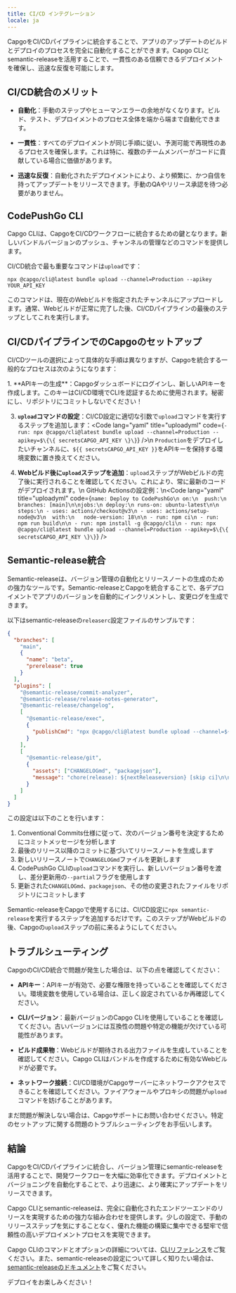 ```yaml
---
title: CI/CD インテグレーション
locale: ja
---
```



CapgoをCI/CDパイプラインに統合することで、アプリのアップデートのビルドとデプロイのプロセスを完全に自動化することができます。Capgo CLIとsemantic-releaseを活用することで、一貫性のある信頼できるデプロイメントを確保し、迅速な反復を可能にします。

## CI/CD統合のメリット

- **自動化**：手動のステップやヒューマンエラーの余地がなくなります。ビルド、テスト、デプロイメントのプロセス全体を端から端まで自動化できます。

- **一貫性**：すべてのデプロイメントが同じ手順に従い、予測可能で再現性のあるプロセスを確保します。これは特に、複数のチームメンバーがコードに貢献している場合に価値があります。

- **迅速な反復**：自動化されたデプロイメントにより、より頻繁に、かつ自信を持ってアップデートをリリースできます。手動のQAやリリース承認を待つ必要がありません。

## CodePushGo CLI

Capgo CLIは、CapgoをCI/CDワークフローに統合するための鍵となります。新しいバンドルバージョンのプッシュ、チャンネルの管理などのコマンドを提供します。

CI/CD統合で最も重要なコマンドは`upload`です：

```shell
npx @capgo/cli@latest bundle upload --channel=Production --apikey YOUR_API_KEY
```

このコマンドは、現在のWebビルドを指定されたチャンネルにアップロードします。通常、Webビルドが正常に完了した後、CI/CDパイプラインの最後のステップとしてこれを実行します。

## CI/CDパイプラインでのCapgoのセットアップ

CI/CDツールの選択によって具体的な手順は異なりますが、Capgoを統合する一般的なプロセスは次のようになります：

<Steps>
1. **APIキーの生成**：Capgoダッシュボードにログインし、新しいAPIキーを作成します。このキーはCI/CD環境でCLIを認証するために使用されます。秘密にし、リポジトリにコミットしないでください！

3. **`upload`コマンドの設定**：CI/CD設定に適切な引数で`upload`コマンドを実行するステップを追加します：<Code lang="yaml" title="uploadyml" code={`- run: npx @capgo/cli@latest bundle upload --channel=Production --apikey=$\{\{ secretsCAPGO_API_KEY \}\}`} />\n `Production`をデプロイしたいチャンネルに、`${{ secretsCAPGO_API_KEY }}`をAPIキーを保持する環境変数に置き換えてください。

4. **Webビルド後に`upload`ステップを追加**：`upload`ステップがWebビルドの完了後に実行されることを確認してください。これにより、常に最新のコードがデプロイされます。\n GitHub Actionsの設定例：\n<Code lang="yaml" title="uploadyml" code={`name: Deploy to CodePushGo\n on:\n  push:\n   branches: [main]\n\njobs:\n deploy:\n runs-on: ubuntu-latest\n\n steps:\n - uses: actions/checkout@v3\n - uses: actions/setup-node@v3\n  with:\n   node-version: 18\n\n - run: npm ci\n - run: npm run build\n\n - run: npm install -g @capgo/cli\n - run: npx @capgo/cli@latest bundle upload --channel=Production --apikey=$\{\{ secretsCAPGO_API_KEY \}\}`} />

</Steps>

## Semantic-release統合

Semantic-releaseは、バージョン管理の自動化とリリースノートの生成のための強力なツールです。Semantic-releaseとCapgoを統合することで、各デプロイメントでアプリのバージョンを自動的にインクリメントし、変更ログを生成できます。

以下はsemantic-releaseの`releaserc`設定ファイルのサンプルです：

```json
{
  "branches": [
    "main",
    {
      "name": "beta",
      "prerelease": true
    }
  ],
  "plugins": [
    "@semantic-release/commit-analyzer",
    "@semantic-release/release-notes-generator",
    "@semantic-release/changelog",
    [
      "@semantic-release/exec",
      {
        "publishCmd": "npx @capgo/cli@latest bundle upload --channel=${nextReleasechannel} --apikey YOUR_API_KEY --partial"
      }
    ],
    [
      "@semantic-release/git",
      {
        "assets": ["CHANGELOGmd", "packagejson"],
        "message": "chore(release): ${nextReleaseversion} [skip ci]\n\n${nextReleasenotes}"
      }
    ]
  ]
}
```

この設定は以下のことを行います：

1. Conventional Commits仕様に従って、次のバージョン番号を決定するためにコミットメッセージを分析します
2. 最後のリリース以降のコミットに基づいてリリースノートを生成します
3. 新しいリリースノートで`CHANGELOGmd`ファイルを更新します
4. CodePushGo CLIの`upload`コマンドを実行し、新しいバージョン番号を渡し、差分更新用の`--partial`フラグを使用します
5. 更新された`CHANGELOGmd`、`packagejson`、その他の変更されたファイルをリポジトリにコミットします

Semantic-releaseをCapgoで使用するには、CI/CD設定に`npx semantic-release`を実行するステップを追加するだけです。このステップがWebビルドの後、Capgoの`upload`ステップの前に来るようにしてください。

## トラブルシューティング

CapgoのCI/CD統合で問題が発生した場合は、以下の点を確認してください：

- **APIキー**：APIキーが有効で、必要な権限を持っていることを確認してください。環境変数を使用している場合は、正しく設定されているか再確認してください。

- **CLIバージョン**：最新バージョンのCapgo CLIを使用していることを確認してください。古いバージョンには互換性の問題や特定の機能が欠けている可能性があります。

- **ビルド成果物**：Webビルドが期待される出力ファイルを生成していることを確認してください。Capgo CLIはバンドルを作成するために有効なWebビルドが必要です。

- **ネットワーク接続**：CI/CD環境がCapgoサーバーにネットワークアクセスできることを確認してください。ファイアウォールやプロキシの問題が`upload`コマンドを妨げることがあります。

まだ問題が解決しない場合は、Capgoサポートにお問い合わせください。特定のセットアップに関する問題のトラブルシューティングをお手伝いします。

## 結論

CapgoをCI/CDパイプラインに統合し、バージョン管理にsemantic-releaseを活用することで、開発ワークフローを大幅に効率化できます。デプロイメントとバージョニングを自動化することで、より迅速に、より確実にアップデートをリリースできます。

Capgo CLIとsemantic-releaseは、完全に自動化されたエンドツーエンドのリリースを実現するための強力な組み合わせを提供します。少しの設定で、手動のリリースステップを気にすることなく、優れた機能の構築に集中できる堅牢で信頼性の高いデプロイメントプロセスを実現できます。

Capgo CLIのコマンドとオプションの詳細については、[CLIリファレンス](/docs/cli/overview)をご覧ください。また、semantic-releaseの設定について詳しく知りたい場合は、[semantic-releaseのドキュメント](https://github.com/semantic-release/semantic-release)をご覧ください。

デプロイをお楽しみください！
